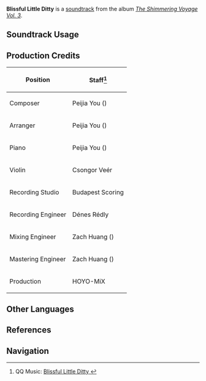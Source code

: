 {{Soundtrack Infobox
|image          = The Shimmering Voyage Vol 3.png
|album          = The Shimmering Voyage Vol. 3
|disc           = 1
|number         = 09
|featured       = 
|featured2      = 
|featured3      = 
|featured_disc  = 
|featured_disc2 = 
|featured_disc3 = 
|youtube_id     = TIyEA3IyQpI
|spotify_id     = 1GeES1Bp7oBIq2C5t7UINB
|previous       = Cheerful March
|next           = Chirping With Glee
}}
'''Blissful Little Ditty''' is a [[soundtrack]] from the album ''[[The Shimmering Voyage Vol. 3]]''.

==Soundtrack Usage==
{{Soundtrack Usage
|quest    = Fairground Gathering, Summer Lights Illuminated//Big Tent
|location = Pavilion of Hermits;;Veluriyam Mirage//[[Preprint]]s
|domain   = 
|eventgameplay = Secret Summer Paradise/Dance of Flashing Thought;;Secret Summer Paradise/Bing-Bang Finchball;;Mega Meka Melee/Dance Dance Resolution//III: Agile Measure;;Bing-Bang Finchball/2024-08-06
|special  = Preprint
}}

==Production Credits==
{| class="wikitable"
! Position
! Staff<ref>QQ Music: [https://y.qq.com/n/ryqq/songDetail/003iSHhn2WCqh2 Blissful Little Ditty {{zh|谐惬的俚曲}}]</ref>
|-
! Composer
| Peijia You ({{zh|尤裴佳}})
|-
! Arranger
| Peijia You ({{zh|尤裴佳}})
|-
! Piano
| Peijia You ({{zh|尤裴佳}})
|-
! Violin
| Csongor Veér
|-
! Recording Studio
| Budapest Scoring
|-
! Recording Engineer
| Dénes Rédly
|-
! Mixing Engineer
| Zach Huang ({{zh|黄巍}})
|-
! Mastering Engineer
| Zach Huang ({{zh|黄巍}})
|-
! Production
| HOYO-MiX
|}
<!--
==Gallery==
<gallery>
</gallery>

==Trivia==
-->
==Other Languages==
{{Other Languages
|en      = Blissful Little Ditty
|zhs     = 谐惬的俚曲
|zhs_rm  = 
|zht     = 諧愜的俚曲
|zht_rm  = 
|zh_tl   = 
|ja      = 心にかなう小唄
|ja_rm   = Kokoro ni Kanau Kouta
|ja_tl   = A Pleasing {{w|Kouta (music)|Kouta}}
}}

==References==
{{Reflist}}

==Navigation==
{{Soundtrack Navbox|The Shimmering Voyage|3}}